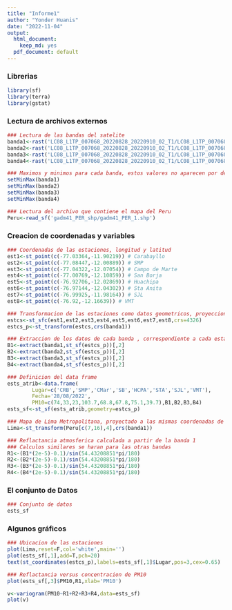 ```yaml
---
title: "Informe1"
author: "Yonder Huanis"
date: "2022-11-04"
output:
  html_document: 
    keep_md: yes
  pdf_document: default
---
```

### Librerias
```r
library(sf)
library(terra)
library(gstat)
```
### Lectura de archivos externos

```r

### Lectura de las bandas del satelite
banda1<-rast('LC08_L1TP_007068_20220828_20220910_02_T1/LC08_L1TP_007068_20220828_20220910_02_T1_B1.TIF')
banda2<-rast('LC08_L1TP_007068_20220828_20220910_02_T1/LC08_L1TP_007068_20220828_20220910_02_T1_B2.TIF')
banda3<-rast('LC08_L1TP_007068_20220828_20220910_02_T1/LC08_L1TP_007068_20220828_20220910_02_T1_B3.TIF')
banda4<-rast('LC08_L1TP_007068_20220828_20220910_02_T1/LC08_L1TP_007068_20220828_20220910_02_T1_B4.TIF')

### Maximos y minimos para cada banda, estos valores no aparecen por defecto.
setMinMax(banda1)
setMinMax(banda2)
setMinMax(banda3)
setMinMax(banda4)

### Lectura del archivo que contiene el mapa del Peru
Peru<-read_sf('gadm41_PER_shp/gadm41_PER_1.shp')
```

### Creacion de coordenadas y variables

```r
### Coordenadas de las estaciones, longitud y latitud
est1<-st_point(c(-77.03364,-11.90219)) # Carabayllo
est2<-st_point(c(-77.08447,-12.00889)) # SMP
est3<-st_point(c(-77.04322,-12.07054)) # Campo de Marte
est4<-st_point(c(-77.00769,-12.10859)) # San Borja
est5<-st_point(c(-76.92706,-12.02869)) # Huachipa
est6<-st_point(c(-76.97144,-12.04302)) # Sta Anita
est7<-st_point(c(-76.99925,-11.98164)) # SJL
est8<-st_point(c(-76.92,-12.16639)) # VMT

### Transformacion de las estaciones como datos geometricos, proyeccion de las coordendas
estcs<-st_sfc(est1,est2,est3,est4,est5,est6,est7,est8,crs=4326)
estcs_p<-st_transform(estcs,crs(banda1))

### Extraccion de los datos de cada banda , correspondiente a cada estacion
B1<-extract(banda1,st_sf(estcs_p))[,2]
B2<-extract(banda2,st_sf(estcs_p))[,2]
B3<-extract(banda3,st_sf(estcs_p))[,2]
B4<-extract(banda4,st_sf(estcs_p))[,2]

### Definicion del data frame
ests_atrib<-data.frame(
        Lugar=c('CRB','SMP','CMar','SB','HCPA','STA','SJL','VMT'),
        Fecha='28/08/2022',
        PM10=c(74,33,23,103.7,68.8,67.8,75.1,39.7),B1,B2,B3,B4)
ests_sf<-st_sf(ests_atrib,geometry=estcs_p)

### Mapa de Lima Metropolitana, proyectado a las mismas coordenadas de los datos satelitales
Lima<-st_transform(Peru[c(7,16),4],crs(banda1))

### Reflactancia atmosferica calculada a partir de la banda 1
### Calculos similares se haran para las otras bandas
R1<-(B1*(2e-5)-0.1)/sin(54.43208851*pi/180)
R2<-(B2*(2e-5)-0.1)/sin(54.43208851*pi/180)
R3<-(B3*(2e-5)-0.1)/sin(54.43208851*pi/180)
R4<-(B4*(2e-5)-0.1)/sin(54.43208851*pi/180)
```

### El conjunto de Datos

```r
### Conjunto de datos 
ests_sf
```

### Algunos gráficos

```r
### Ubicacion de las estaciones
plot(Lima,reset=F,col='white',main='')
plot(ests_sf[,1],add=T,pch=20)
text(st_coordinates(estcs_p),labels=ests_sf[,1]$Lugar,pos=3,cex=0.65)
```

```r
### Reflactancia versus concentracion de PM10
plot(ests_sf[,3]$PM10,R1,xlab='PM10')
```

```r
v<-variogram(PM10~R1+R2+R3+R4,data=ests_sf)
plot(v)
```